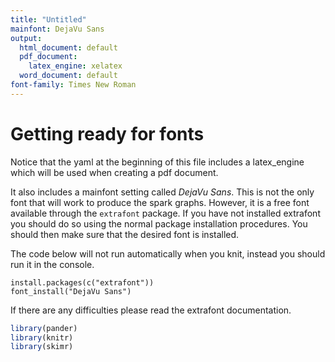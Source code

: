 ```yaml
---
title: "Untitled"
mainfont: DejaVu Sans
output:
  html_document: default
  pdf_document:
    latex_engine: xelatex
  word_document: default
font-family: Times New Roman
---
```


# Getting ready for fonts

Notice that the yaml at the beginning of this file includes a latex_engine which will be used 
when creating a pdf document.

It also includes a mainfont setting called _DejaVu Sans_.  This is not the only font that will 
work to produce the spark graphs. However, it is a free font available through the
`extrafont` package.  If you have not installed extrafont you should do so using the normal
package installation procedures. You should then make sure that the desired font is installed.

The code below will not run automatically when you knit, instead you should run it in the
console. 

```
install.packages(c("extrafont"))
font_install("DejaVu Sans")
```

If there are any difficulties please read the extrafont documentation.

 
```r
library(pander)
library(knitr)
library(skimr)

```

